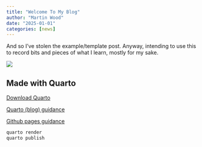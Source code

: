 ```yaml
---
title: "Welcome To My Blog"
author: "Martin Wood"
date: "2025-01-01"
categories: [news]
---
```


And so I've stolen the example/template post.  Anyway, intending to use this to record bits and pieces of what I learn, mostly for my sake.

![](thumbnail.jpg)

## Made with Quarto

[Download Quarto](https://quarto.org/docs/download/index.html)

[Quarto (blog) guidance](https://quarto.org/docs/websites/website-blog.html)

[Github pages guidance](https://quarto.org/docs/publishing/github-pages.html)

```bash
quarto render
quarto publish
```

